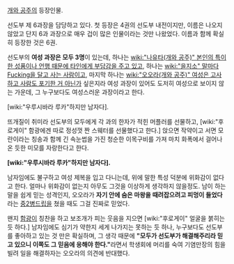 [[개와 공주]]의 등장인물.

선도부 제 6과장을 담당하고 있다. 첫 등장은 4권의 선도부 내전이지만, 이름은 나오지 않았고 단지 6과 과장으로 매우 겁이 많은 인물이라는 것만 나왔었다. 이름과 함께 확실히 등장한 것은 6권.

선도부의 '''여성 과장은 모두 3명'''이 있는데, 하나는 [[wiki:"나유타(개와 공주)" 본인의 특이한 성품이나 언행 때문에 타인에게 부담감을 주고 있고]], 하나는 [[wiki:"을지소" 말마다 Fucking을 달고 사는 사람이고]], 마지막 하나는 [[wiki:"오오라(개와 공주)" 여성은 고사하고 사람도 포기한 거 아닌가]] 싶은지라 여성 과장이 있어도 도저히 여성으로 보이지 않는 가운데, 그 누구보다도 여성스러운 과장이라고 한다.

[wiki:"우루시바라 루카"하지만 남자다].

뜨개질이 취미라 선도부의 모두에게 각 과의 한자가 적힌 머플러를 선물하고, [wiki:"후로게이" 함광에겐 따로 정성껏 짠 스웨터를 선물했다고 한다.] 앉으면 작약이고 서면 모란이라는 칭송과 함께 긴 속눈썹을 가진 청순한 이목구비를 가져 마치 화폭에서 걸어나온 듯한 미모를 자랑한다고 한다.

'''[wiki:"우루시바라 루카"하지만 남자다].'''

남자임에도 불구하고 여성 제복을 입고 다니는데, 위에 말한 특성 덕분에 위화감이 없다고 한다. 얼마나 위화감이 없는지 아무도 그것을 이상하게 생각하지 않을정도. 남이 하는 말을 쉽게 믿는 성격인지, 오오라가 '''자기 안에 숨은 마왕을 때려잡으려고 피멍이 들었다'''라는 [[중2병]]드립을 쳤을 때도 그걸 진짜로 믿었다.

왠지 [[함광]]이 칭찬을 하고 보조개가 피는 웃음을 지으면 [wiki:"후로게이" 얼굴을 붉히는듯 하다.] 남자임에도 심기가 약한지 세게 나가지는 못하는 듯 하나, 누구보다도 선도부를 좋아하고 있는 것 만은 확실하며, 그 생각 때문에 '''"모두가 선도부가 해결해주리라 믿고 있으니 이쪽도 그 믿음에 응해야 한다."'''라면서 학생회에 머리를 숙여 기염만장의 힘을 빌려 일을 해결하자는 오오라의 의견에 반대했다.
